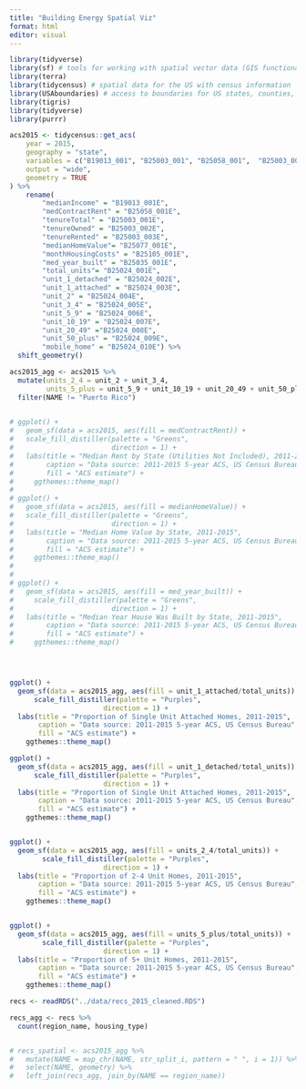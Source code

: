 ```yaml
---
title: "Building Energy Spatial Viz"
format: html
editor: visual
---
```


```r
library(tidyverse)
library(sf) # tools for working with spatial vector data (GIS functionality, mapping)
library(terra)
library(tidycensus) # spatial data for the US with census information
library(USAboundaries) # access to boundaries for US states, counties, zip codes, and congressional districts
library(tigris)
library(tidyverse)
library(purrr)
```

```r
acs2015 <- tidycensus::get_acs(
    year = 2015,
    geography = "state",
    variables = c("B19013_001", "B25003_001", "B25058_001",  "B25003_001", "B25003_002", "B25003_003", "B25077_001", "B25105_001", "B25035_001", "B25024_001", "B25024_002", "B25024_003", "B25024_004", "B25024_005", "B25024_006", "B25024_007", "B25024_008", "B25024_009", "B25024_010"),
    output = "wide",
    geometry = TRUE
) %>%
    rename(
        "medianIncome" = "B19013_001E",
        "medContractRent" = "B25058_001E",
        "tenureTotal" = "B25003_001E",
        "tenureOwned" = "B25003_002E",
        "tenureRented" = "B25003_003E",
        "medianHomeValue"= "B25077_001E",
        "monthHousingCosts" = "B25105_001E",
        "med_year_built" = "B25035_001E",
        "total_units"= "B25024_001E",
        "unit_1_detached" = "B25024_002E",
        "unit_1_attached" = "B25024_003E",
        "unit_2" = "B25024_004E",
        "unit_3_4" = "B25024_005E",
        "unit_5_9" = "B25024_006E",
        "unit_10_19" = "B25024_007E",
        "unit_20_49" ="B25024_008E",
        "unit_50_plus" = "B25024_009E",
        "mobile_home" = "B25024_010E") %>% 
  shift_geometry()

acs2015_agg <- acs2015 %>% 
  mutate(units_2_4 = unit_2 + unit_3_4,
         units_5_plus = unit_5_9 + unit_10_19 + unit_20_49 + unit_50_plus) %>% 
  filter(NAME != "Puerto Rico")
  
```

```r
# ggplot() +
#   geom_sf(data = acs2015, aes(fill = medContractRent)) +  
#   scale_fill_distiller(palette = "Greens", 
#                        direction = 1) + 
#   labs(title = "Median Rent by State (Utilities Not Included), 2011-2015",
#        caption = "Data source: 2011-2015 5-year ACS, US Census Bureau",
#        fill = "ACS estimate") + 
#     ggthemes::theme_map()
# 
# ggplot() +
#   geom_sf(data = acs2015, aes(fill = medianHomeValue)) +
#   scale_fill_distiller(palette = "Greens", 
#                        direction = 1) + 
#   labs(title = "Median Home Value by State, 2011-2015",
#        caption = "Data source: 2011-2015 5-year ACS, US Census Bureau",
#        fill = "ACS estimate") + 
#     ggthemes::theme_map()
# 
# 
# ggplot() +
#   geom_sf(data = acs2015, aes(fill = med_year_built)) +
#     scale_fill_distiller(palette = "Greens", 
#                        direction = 1) + 
#   labs(title = "Median Year House Was Built by State, 2011-2015",
#        caption = "Data source: 2011-2015 5-year ACS, US Census Bureau",
#        fill = "ACS estimate") + 
#     ggthemes::theme_map()




ggplot() +
  geom_sf(data = acs2015_agg, aes(fill = unit_1_attached/total_units)) +
      scale_fill_distiller(palette = "Purples", 
                       direction = 1) + 
  labs(title = "Proportion of Single Unit Attached Homes, 2011-2015",
       caption = "Data source: 2011-2015 5-year ACS, US Census Bureau",
       fill = "ACS estimate") + 
    ggthemes::theme_map()

ggplot() +
  geom_sf(data = acs2015_agg, aes(fill = unit_1_detached/total_units)) +
      scale_fill_distiller(palette = "Purples", 
                       direction = 1) + 
  labs(title = "Proportion of Single Unit Attached Homes, 2011-2015",
       caption = "Data source: 2011-2015 5-year ACS, US Census Bureau",
       fill = "ACS estimate") + 
    ggthemes::theme_map()


ggplot() +
  geom_sf(data = acs2015_agg, aes(fill = units_2_4/total_units)) +
        scale_fill_distiller(palette = "Purples", 
                       direction = 1) + 
  labs(title = "Proportion of 2-4 Unit Homes, 2011-2015",
       caption = "Data source: 2011-2015 5-year ACS, US Census Bureau",
       fill = "ACS estimate") + 
    ggthemes::theme_map()


ggplot() +
  geom_sf(data = acs2015_agg, aes(fill = units_5_plus/total_units)) +
        scale_fill_distiller(palette = "Purples", 
                       direction = 1) + 
  labs(title = "Proportion of 5+ Unit Homes, 2011-2015",
       caption = "Data source: 2011-2015 5-year ACS, US Census Bureau",
       fill = "ACS estimate") + 
    ggthemes::theme_map()
```


```r
recs <- readRDS("../data/recs_2015_cleaned.RDS")
```


```r
recs_agg <- recs %>% 
  count(region_name, housing_type) 


# recs_spatial <- acs2015_agg %>% 
#   mutate(NAME = map_chr(NAME, str_split_i, pattern = " ", i = 1)) %>% 
#   select(NAME, geometry) %>% 
#   left_join(recs_agg, join_by(NAME == region_name))
```


